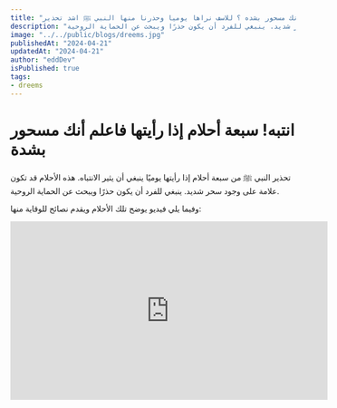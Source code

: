 ```yaml
---
title: "انتبه ! سبعة احلام اذا رايتها فاعلم انك مسحور بشده ؟ للاسف نراها يوميا وحذرنا منها النبي ﷺ اشد تحذير"
description: "تحذير النبي ﷺ من سبعة أحلام إذا رأيتها يوميًا ينبغي أن يثير الانتباه. هذه الأحلام قد تكون علامة على وجود سحر شديد. ينبغي للفرد أن يكون حذرًا ويبحث عن الحماية الروحية."
image: "../../public/blogs/dreems.jpg"
publishedAt: "2024-04-21"
updatedAt: "2024-04-21"
author: "eddDev"
isPublished: true
tags:
- dreems
---
```


# انتبه! سبعة أحلام إذا رأيتها فاعلم أنك مسحور بشدة

تحذير النبي ﷺ من سبعة أحلام إذا رأيتها يوميًا ينبغي أن يثير الانتباه. هذه الأحلام قد تكون علامة على وجود سحر شديد. ينبغي للفرد أن يكون حذرًا ويبحث عن الحماية الروحية.

وفيما يلي فيديو يوضح تلك الأحلام ويقدم نصائح للوقاية منها:

<iframe width="560" height="315" src="https://www.youtube.com/embed/HcLe-9OoOfY" frameborder="0" allowfullscreen></iframe>
